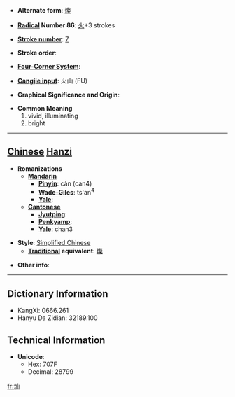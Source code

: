 * '''Alternate form''': [[燦]]

* '''[[Wiktionary:Chinese radical index| Radical]] Number 86''': [[Wiktionary:Chinese radical index 火|火]]+3 strokes

* '''[[Wiktionary:Chinese total strokes index|Stroke number]]''': [[Wiktionary:Chinese total strokes index 7|7]]

* '''Stroke order''': 

* '''[[Wiktionary:Chinese four corner index|Four-Corner System]]''': 

* '''[[Wiktionary:Chinese Cangjie index|Cangjie input]]''': 火山 (FU)

* '''Graphical Significance and Origin''': 

* '''Common Meaning'''
*#vivid, illuminating
*# bright


----

== [[Chinese]] [[Hanzi]] ==

* '''Romanizations'''
** '''[[Mandarin]]'''
*** '''[[Pinyin]]''': càn (can4)
*** '''[[Wade-Giles]]''': ts'an<sup>4</sup>
*** '''[[Yale]]''': 
** '''[[Cantonese]]'''
*** '''[[Jyutping]]''':
*** '''[[Penkyamp]]''': 
*** '''[[Yale]]''': chan3

* '''Style''': [[Simplified Chinese]] 
** '''[[Traditional Chinese|Traditional]] equivalent''': [[燦]]

* '''Other info''': 

----

== Dictionary Information ==

* KangXi: 0666.261
* Hanyu Da Zidian: 32189.100

== Technical Information ==

* '''Unicode''':
** Hex: 707F
** Decimal: 28799

[[fr:灿]]